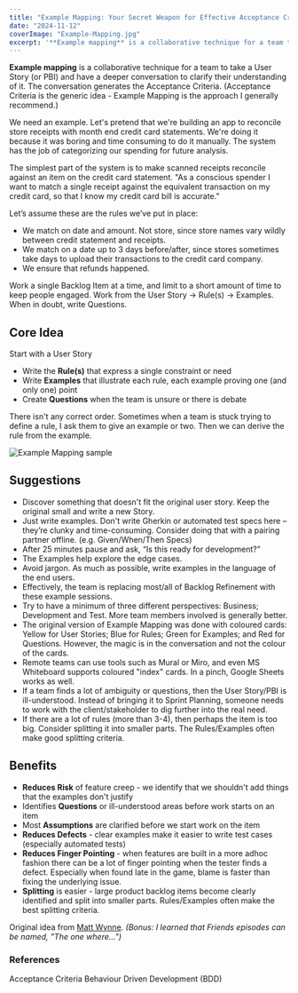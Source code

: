 ```yaml
---
title: "Example Mapping: Your Secret Weapon for Effective Acceptance Criteria"
date: "2024-11-12"
coverImage: "Example-Mapping.jpg"
excerpt: '**Example mapping** is a collaborative technique for a team to take a User Story (or PBI)'
---
```


**Example mapping** is a collaborative technique for a team to take a User Story (or PBI) and have a deeper conversation to clarify their understanding of it. The conversation generates the Acceptance Criteria. (Acceptance Criteria is the generic idea - Example Mapping is the approach I generally recommend.)

We need an example. Let's pretend that we're building an app to reconcile store receipts with month end credit card statements. We're doing it because it was boring and time consuming to do it manually. The system has the job of categorizing our spending for future analysis.

The simplest part of the system is to make scanned receipts reconcile against an item on the credit card statement. "As a conscious spender I want to match a single receipt against the equivalent transaction on my credit card, so that I know my credit card bill is accurate."

Let’s assume these are the rules we’ve put in place:

- We match on date and amount. Not store, since store names vary wildly between credit statement and receipts.
- We match on a date up to 3 days before/after, since stores sometimes take days to upload their transactions to the credit card company.
- We ensure that refunds happened.

Work a single Backlog Item at a time, and limit to a short amount of time to keep people engaged. Work from the User Story -> Rule(s) -> Examples. When in doubt, write Questions.

## Core Idea

Start with a User Story

- Write the **Rule(s)** that express a single constraint or need
- Write **Examples** that illustrate each rule, each example proving one (and only one) point
- Create **Questions** when the team is unsure or there is debate

There isn't any correct order. Sometimes when a team is stuck trying to define a rule, I ask them to give an example or two. Then we can derive the rule from the example.

![Example Mapping sample](src/content/blog/example-mapping-your-secret-weapon-for-effective-acceptance-criteria/images/Example-Mapping.jpg)

## Suggestions

- Discover something that doesn't fit the original user story. Keep the original small and write a new Story.
- Just write examples. Don't write Gherkin or automated test specs here – they’re clunky and time-consuming. Consider doing that with a pairing partner offline. (e.g. Given/When/Then Specs)
- After 25 minutes pause and ask, “Is this ready for development?”
- The Examples help explore the edge cases.
- Avoid jargon. As much as possible, write examples in the language of the end users.
- Effectively, the team is replacing most/all of Backlog Refinement with these example sessions.
- Try to have a minimum of three different perspectives: Business; Development and Test. More team members involved is generally better.
- The original version of Example Mapping was done with coloured cards: Yellow for User Stories; Blue for Rules; Green for Examples; and Red for Questions. However, the magic is in the conversation and not the colour of the cards.
- Remote teams can use tools such as Mural or Miro, and even MS Whiteboard supports coloured "index" cards. In a pinch, Google Sheets works as well.
- If a team finds a lot of ambiguity or questions, then the User Story/PBI is ill-understood. Instead of bringing it to Sprint Planning, someone needs to work with the client/stakeholder to dig further into the real need.
- If there are a lot of rules (more than 3-4), then perhaps the item is too big. Consider splitting it into smaller parts. The Rules/Examples often make good splitting criteria.

## Benefits

- **Reduces Risk** of feature creep - we identify that we shouldn't add things that the examples don't justify
- Identifies **Questions** or ill-understood areas before work starts on an item
- Most **Assumptions** are clarified before we start work on the item
- **Reduces Defects** - clear examples make it easier to write test cases (especially automated tests)
- **Reduces Finger Pointing** - when features are built in a more adhoc fashion there can be a lot of finger pointing when the tester finds a defect. Especially when found late in the game, blame is faster than fixing the underlying issue.
- **Splitting** is easier - large product backlog items become clearly identified and split into smaller parts. Rules/Examples often make the best splitting criteria.

Original idea from [Matt Wynne](external:https://cucumber.io/blog/bdd/example-mapping-introduction/). _(Bonus: I learned that Friends episodes can be named, "The one where…")_

### References

Acceptance Criteria Behaviour Driven Development (BDD)
